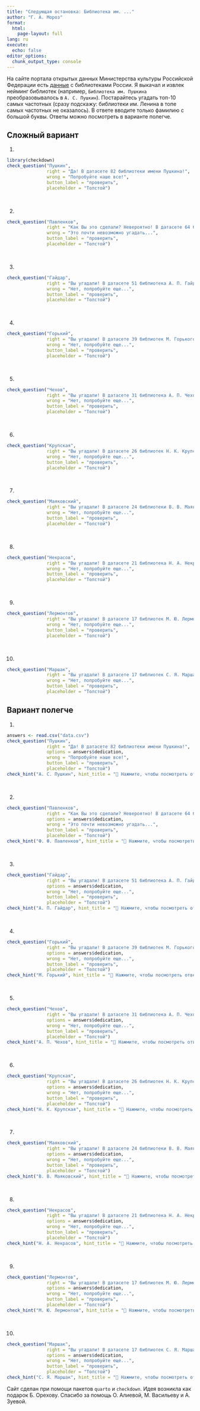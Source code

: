 ```yaml
---
title: "Следующая остановка: Библиотека им. ..."
author: "Г. А. Мороз"
format: 
  html:
    page-layout: full
lang: ru
execute:
  echo: false
editor_options: 
  chunk_output_type: console
---
```


На сайте портала открытых данных Министерства культуры Российской Федерации есть [данные](https://opendata.mkrf.ru/opendata/7705851331-libraries) с библиотеками России. Я выкачал и извлек нейминг библиотек (например, `Библиотека им. Пушкина` преобразовывалось в `А. С. Пушкин`). Постарайтесь угадать топ-10 самых частотных (сразу подскажу: библиотеки им. Ленина в топе самых частотных не оказалось). В ответе вводите только фамилию с большой буквы. Ответы можно посмотреть в варианте полегче.

::: {.panel-tabset}

## Сложный вариант

(@)
```r
library(checkdown)
check_question("Пушкин", 
               right = "Да! В датасете 82 библиотеки имени Пушкина!", 
               wrong = "Попробуйте наше все!", 
               button_label = "проверить", 
               placeholder = "Толстой")
```

<br>

(@)
```r
check_question("Павленков", 
               right = "Как Вы это сделали? Невероятно! В датасете 64 библиотеки Павленкова.", 
               wrong = "Это почти невозможно угадать...", 
               button_label = "проверить", 
               placeholder = "Толстой")
```

<br>

(@)
```r
check_question("Гайдар", 
               right = "Вы угадали! В датасете 51 библиотека А. П. Гайдара!", 
               wrong = "Нет, попробуйте еще...",
               button_label = "проверить", 
               placeholder = "Толстой")
```

<br>

(@)
```r
check_question("Горький", 
               right = "Вы угадали! В датасете 39 библиотек М. Горького!", 
               wrong = "Нет, попробуйте еще...",
               button_label = "проверить", 
               placeholder = "Толстой")
```

<br>

(@)
```r

check_question("Чехов", 
               right = "Вы угадали! В датасете 31 библиотека А. П. Чехова!", 
               wrong = "Нет, попробуйте еще...",
               button_label = "проверить", 
               placeholder = "Толстой")
```

<br>

(@)
```r
check_question("Крупская", 
               right = "Вы угадали! В датасете 26 библиотек Н. К. Крупской!", 
               wrong = "Нет, попробуйте еще...",
               button_label = "проверить", 
               placeholder = "Толстой")
```

<br>

(@)
```r
check_question("Маяковский", 
               right = "Вы угадали! В датасете 24 библиотеки В. В. Маяковского!", 
               wrong = "Нет, попробуйте еще...",
               button_label = "проверить", 
               placeholder = "Толстой")
```

<br>

(@)
```r
check_question("Некрасов", 
               right = "Вы угадали! В датасете 21 библиотека Н. А. Некрасов!", 
               wrong = "Нет, попробуйте еще...",
               button_label = "проверить", 
               placeholder = "Толстой")
```

<br>

(@)
```r
check_question("Лермонтов", 
               right = "Вы угадали! В датасете 17 библиотек М. Ю. Лермонтова!", 
               wrong = "Нет, попробуйте еще...",
               button_label = "проверить", 
               placeholder = "Толстой")
```

<br>

(@)
```r
check_question("Маршак", 
               right = "Вы угадали! В датасете 17 библиотек С. Я. Маршака!", 
               wrong = "Нет, попробуйте еще...",
               button_label = "проверить", 
               placeholder = "Толстой")
```

## Вариант полегче

(1)
```r
answers <- read.csv("data.csv")
check_question("Пушкин", 
               right = "Да! В датасете 82 библиотеки имени Пушкина!", 
               options = answers$dedication,
               wrong = "Попробуйте наше все!", 
               button_label = "проверить", 
               placeholder = "Толстой")
check_hint("А. С. Пушкин", hint_title = "👀 Нажмите, чтобы посмотреть ответ")
```

<br>

(2)
```r
check_question("Павленков", 
               right = "Как Вы это сделали? Невероятно! В датасете 64 библиотеки Павленкова.", 
               options = answers$dedication,
               wrong = "Это почти невозможно угадать...", 
               button_label = "проверить", 
               placeholder = "Толстой")
check_hint("Ф. Ф. Павленков", hint_title = "👀 Нажмите, чтобы посмотреть ответ")
```

<br>

(3)
```r
check_question("Гайдар", 
               right = "Вы угадали! В датасете 51 библиотека А. П. Гайдара!", 
               options = answers$dedication,
               wrong = "Нет, попробуйте еще...",
               button_label = "проверить", 
               placeholder = "Толстой")
check_hint("А. П. Гайдар", hint_title = "👀 Нажмите, чтобы посмотреть ответ")
```

<br>

(4)
```r
check_question("Горький", 
               right = "Вы угадали! В датасете 39 библиотек М. Горького!", 
               options = answers$dedication,
               wrong = "Нет, попробуйте еще...",
               button_label = "проверить", 
               placeholder = "Толстой")
check_hint("М. Горький", hint_title = "👀 Нажмите, чтобы посмотреть ответ")
```

<br>

(5)
```r
check_question("Чехов", 
               right = "Вы угадали! В датасете 31 библиотека А. П. Чехова!", 
               options = answers$dedication,
               wrong = "Нет, попробуйте еще...",
               button_label = "проверить", 
               placeholder = "Толстой")
check_hint("А. П. Чехов", hint_title = "👀 Нажмите, чтобы посмотреть ответ")
```

<br>

(6)
```r
check_question("Крупская", 
               right = "Вы угадали! В датасете 26 библиотек Н. К. Крупской!", 
               options = answers$dedication,
               wrong = "Нет, попробуйте еще...",
               button_label = "проверить", 
               placeholder = "Толстой")
check_hint("Н. К. Крупская", hint_title = "👀 Нажмите, чтобы посмотреть ответ")
```

<br>

(7)
```r
check_question("Маяковский", 
               right = "Вы угадали! В датасете 24 библиотеки В. В. Маяковского!", 
               options = answers$dedication,
               wrong = "Нет, попробуйте еще...",
               button_label = "проверить", 
               placeholder = "Толстой")
check_hint("В. В. Маяковский", hint_title = "👀 Нажмите, чтобы посмотреть ответ")
```

<br>

(8)
```r
check_question("Некрасов", 
               right = "Вы угадали! В датасете 21 библиотека Н. А. Некрасов!",
               options = answers$dedication,
               wrong = "Нет, попробуйте еще...",
               button_label = "проверить", 
               placeholder = "Толстой")
check_hint("Н. А. Некрасов", hint_title = "👀 Нажмите, чтобы посмотреть ответ")
```

<br>

(9)
```r
check_question("Лермонтов", 
               right = "Вы угадали! В датасете 17 библиотек М. Ю. Лермонтова!", 
               options = answers$dedication,
               wrong = "Нет, попробуйте еще...",
               button_label = "проверить", 
               placeholder = "Толстой")
check_hint("М. Ю. Лермонтов", hint_title = "👀 Нажмите, чтобы посмотреть ответ")
```

<br>

(10)
```r
check_question("Маршак", 
               right = "Вы угадали! В датасете 17 библиотек С. Я. Маршака!",
               options = answers$dedication,
               wrong = "Нет, попробуйте еще...",
               button_label = "проверить", 
               placeholder = "Толстой")
check_hint("С. Я. Маршак", hint_title = "👀 Нажмите, чтобы посмотреть ответ")
```

:::

Сайт сделан при помощи пакетов `quarto` и `checkdown`. Идея возникла как подарок Б. Орехову. Спасибо за помощь О. Алиевой, М. Васильеву и А. Зуевой.